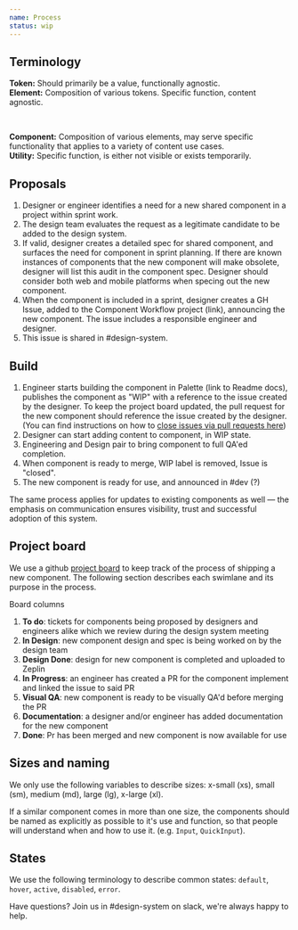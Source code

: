 ```yaml
---
name: Process
status: wip
---
```


## Terminology

**Token:** Should primarily be a value, functionally agnostic. <br/>
**Element:** Composition of various tokens. Specific function, content agnostic.

<br />

**Component:** Composition of various elements, may serve specific functionality
that applies to a variety of content use cases.<br/> **Utility:** Specific
function, is either not visible or exists temporarily.

## Proposals

1. Designer or engineer identifies a need for a new shared component in a
   project within sprint work.
2. The design team evaluates the request as a legitimate candidate to be added
   to the design system.
3. If valid, designer creates a detailed spec for shared component, and surfaces
   the need for component in sprint planning. If there are known instances of
   components that the new component will make obsolete, designer will list this
   audit in the component spec. Designer should consider both web and mobile
   platforms when specing out the new component.
4. When the component is included in a sprint, designer creates a GH Issue,
   added to the Component Workflow project (link), announcing the new component.
   The issue includes a responsible engineer and designer.
5. This issue is shared in #design-system.

## Build

1. Engineer starts building the component in Palette (link to Readme docs),
   publishes the component as "WIP" with a reference to the issue created by the
   designer. To keep the project board updated, the pull request for the new
   component should reference the issue created by the designer. (You can find
   instructions on how to
   [close issues via pull requests here](https://github.blog/2013-05-14-closing-issues-via-pull-requests/))
2. Designer can start adding content to component, in WIP state.
3. Engineering and Design pair to bring component to full QA'ed completion.
4. When component is ready to merge, WIP label is removed, Issue is "closed".
5. The new component is ready for use, and announced in #dev (?)

The same process applies for updates to existing components as well — the
emphasis on communication ensures visibility, trust and successful adoption of
this system.

## Project board

We use a github [project board](https://github.com/artsy/palette/projects/1) to
keep track of the process of shipping a new component. The following section
describes each swimlane and its purpose in the process.

Board columns

1. **To do**: tickets for components being proposed by designers and engineers
   alike which we review during the design system meeting
2. **In Design**: new component design and spec is being worked on by the design
   team
3. **Design Done**: design for new component is completed and uploaded to Zeplin
4. **In Progress**: an engineer has created a PR for the component implement and
   linked the issue to said PR
5. **Visual QA**: new component is ready to be visually QA'd before merging the
   PR
6. **Documentation**: a designer and/or engineer has added documentation for the
   new component
7. **Done**: Pr has been merged and new component is now available for use

## Sizes and naming

We only use the following variables to describe sizes: x-small (xs), small (sm),
medium (md), large (lg), x-large (xl).

If a similar component comes in more than one size, the components should be
named as explicitly as possible to it's use and function, so that people will
understand when and how to use it. (e.g. `Input`, `QuickInput`).

## States

We use the following terminology to describe common states: `default`, `hover`,
`active`, `disabled`, `error`.

Have questions? Join us in #design-system on slack, we're always happy to help.
